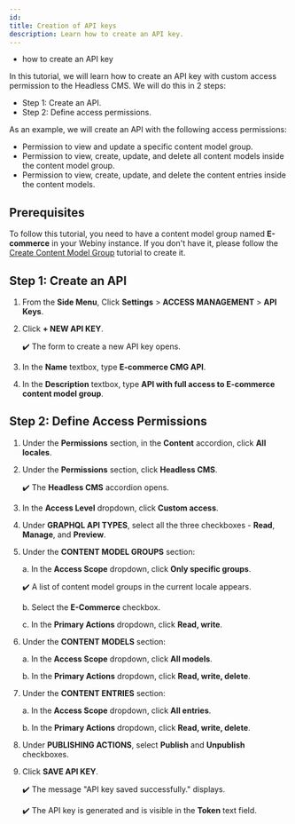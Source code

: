 ```yaml
---
id: 
title: Creation of API keys
description: Learn how to create an API key.
---
```



<Alert type="success" title="WHAT YOU'LL LEARN">

- how to create an API key

</Alert>

In this tutorial, we will learn how to create an API key with custom access permission to the Headless CMS. We will do this in 2 steps:

- Step 1: Create an API.
- Step 2: Define access permissions.

As an example, we will create an API with the following access permissions:

- Permission to view and update a specific content model group.
- Permission to view, create, update, and delete all content models inside the content model group.
- Permission to view, create, update, and delete the content entries inside the content models.

## Prerequisites

To follow this tutorial, you need to have a content model group named **E-commerce** in your Webiny instance. If you don't have it, please follow the [Create Content Model Group](/docs/{version}/user-guides/headless-cms/users/role-creation) tutorial to create it.

## Step 1: Create an API

1. From the **Side Menu**, Click **Settings** > **ACCESS MANAGEMENT** > **API Keys**.

2. Click **+ NEW API KEY**.

   ✔️ The form to create a new API key opens.

3. In the **Name** textbox, type **E-commerce CMG API**.

4. In the **Description** textbox, type **API with full access to E-commerce content model group**.


## Step 2: Define Access Permissions

1. Under the **Permissions** section, in the **Content** accordion, click **All locales**.

2. Under the **Permissions** section, click **Headless CMS**.

   ✔️ The **Headless CMS** accordion opens.

3. In the **Access Level** dropdown, click **Custom access**.

4. Under **GRAPHQL API TYPES**, select all the three checkboxes - **Read**, **Manage**, and **Preview**.

5. Under the **CONTENT MODEL GROUPS** section:

   a. In the **Access Scope** dropdown, click **Only specific groups**.

   ✔️ A list of content model groups in the current locale appears.

   b. Select the **E-Commerce** checkbox.

   c. In the **Primary Actions** dropdown, click **Read, write**.

6. Under the **CONTENT MODELS** section:

   a. In the **Access Scope** dropdown, click **All models**.

   b. In the **Primary Actions** dropdown, click **Read, write, delete**.

7. Under the **CONTENT ENTRIES** section:

   a. In the **Access Scope** dropdown, click **All entries**.

   b. In the **Primary Actions** dropdown, click **Read, write, delete**.

8. Under **PUBLISHING ACTIONS**, select **Publish** and **Unpublish** checkboxes.

9. Click **SAVE API KEY**.

   ✔️ The message "API key saved successfully." displays.

   ✔️ The API key is generated and is visible in the **Token** text field.